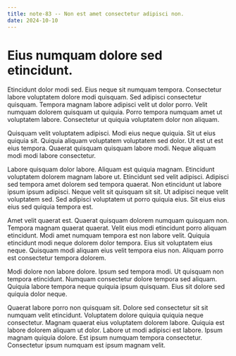 ```yaml
---
title: note-83 -- Non est amet consectetur adipisci non.
date: 2024-10-10
---
```


# Eius numquam dolore sed etincidunt.

Etincidunt dolor modi sed. Eius neque sit numquam tempora. Consectetur labore voluptatem dolore modi quisquam. Sed adipisci consectetur quisquam. Tempora magnam labore adipisci velit ut dolor porro. Velit numquam dolorem quisquam ut quiquia. Porro tempora numquam amet ut voluptatem labore. Consectetur ut quiquia voluptatem dolor non aliquam.

Quisquam velit voluptatem adipisci. Modi eius neque quiquia. Sit ut eius quiquia sit. Quiquia aliquam voluptatem voluptatem sed dolor. Ut est ut est eius tempora. Quaerat quisquam quisquam labore modi. Neque aliquam modi modi labore consectetur.

Labore quisquam dolor labore. Aliquam est quiquia magnam. Etincidunt voluptatem dolorem magnam labore ut. Etincidunt sed velit adipisci. Adipisci sed tempora amet dolorem sed tempora quaerat. Non etincidunt ut labore ipsum ipsum adipisci. Neque velit sit quisquam sit sit. Ut adipisci neque velit voluptatem sed. Sed adipisci voluptatem ut porro quiquia eius. Sit eius eius eius sed quiquia tempora est.

Amet velit quaerat est. Quaerat quisquam dolorem numquam quisquam non. Tempora magnam quaerat quaerat. Velit eius modi etincidunt porro aliquam etincidunt. Modi amet numquam tempora est non labore velit. Quiquia etincidunt modi neque dolorem dolor tempora. Eius sit voluptatem eius neque. Quisquam modi aliquam eius velit tempora eius non. Aliquam porro est consectetur tempora dolorem.

Modi dolore non labore dolore. Ipsum sed tempora modi. Ut quisquam non tempora etincidunt. Numquam consectetur dolore tempora sed aliquam. Quiquia labore tempora neque quiquia ipsum quisquam. Eius sit dolore sed quiquia dolor neque.

Quaerat labore porro non quisquam sit. Dolore sed consectetur sit sit numquam velit etincidunt. Voluptatem dolore quiquia quiquia neque consectetur. Magnam quaerat eius voluptatem dolorem labore. Quiquia est labore dolorem aliquam ut dolor. Labore ut modi adipisci est labore. Ipsum magnam quiquia dolore. Est ipsum numquam tempora consectetur. Consectetur ipsum numquam est ipsum magnam velit.

